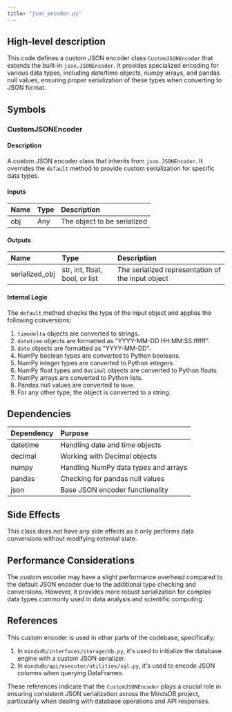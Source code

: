 ```yaml
---
title: "json_encoder.py"
---
```


## High-level description
This code defines a custom JSON encoder class `CustomJSONEncoder` that extends the built-in `json.JSONEncoder`. It provides specialized encoding for various data types, including date/time objects, numpy arrays, and pandas null values, ensuring proper serialization of these types when converting to JSON format.

## Symbols

### CustomJSONEncoder
#### Description
A custom JSON encoder class that inherits from `json.JSONEncoder`. It overrides the `default` method to provide custom serialization for specific data types.

#### Inputs
| Name | Type | Description |
|:-----|:-----|:------------|
| obj | Any | The object to be serialized |

#### Outputs
| Name | Type | Description |
|:-----|:-----|:------------|
| serialized_obj | str, int, float, bool, or list | The serialized representation of the input object |

#### Internal Logic
The `default` method checks the type of the input object and applies the following conversions:
1. `timedelta` objects are converted to strings.
2. `datetime` objects are formatted as "YYYY-MM-DD HH:MM:SS.ffffff".
3. `date` objects are formatted as "YYYY-MM-DD".
4. NumPy boolean types are converted to Python booleans.
5. NumPy integer types are converted to Python integers.
6. NumPy float types and `Decimal` objects are converted to Python floats.
7. NumPy arrays are converted to Python lists.
8. Pandas null values are converted to `None`.
9. For any other type, the object is converted to a string.

## Dependencies
| Dependency | Purpose |
|:-----------|:--------|
| datetime | Handling date and time objects |
| decimal | Working with Decimal objects |
| numpy | Handling NumPy data types and arrays |
| pandas | Checking for pandas null values |
| json | Base JSON encoder functionality |

## Side Effects
This class does not have any side effects as it only performs data conversions without modifying external state.

## Performance Considerations
The custom encoder may have a slight performance overhead compared to the default JSON encoder due to the additional type checking and conversions. However, it provides more robust serialization for complex data types commonly used in data analysis and scientific computing.

## References
This custom encoder is used in other parts of the codebase, specifically:
1. In `mindsdb/interfaces/storage/db.py`, it's used to initialize the database engine with a custom JSON serializer.
2. In `mindsdb/api/executor/utilities/sql.py`, it's used to encode JSON columns when querying DataFrames.

These references indicate that the `CustomJSONEncoder` plays a crucial role in ensuring consistent JSON serialization across the MindsDB project, particularly when dealing with database operations and API responses.